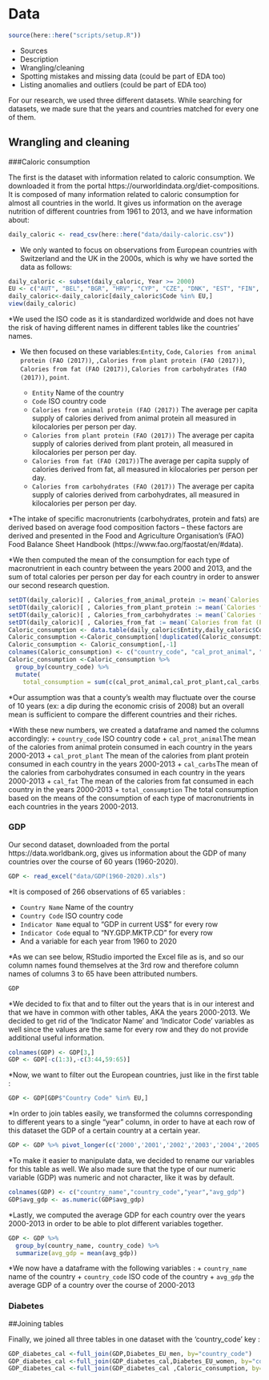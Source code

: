 # Data

```r
source(here::here("scripts/setup.R"))
```

* Sources
* Description
* Wrangling/cleaning
* Spotting mistakes and missing data (could be part of EDA too)
* Listing anomalies and outliers (could be part of EDA too)

For our research, we used three different datasets. While searching for datasets, we made sure that the years and countries matched for every one of them.

## Wrangling and cleaning

###Caloric consumption


The first is the dataset with information related to caloric consumption. We downloaded it from the portal https://ourworldindata.org/diet-compositions. It is composed of many information related to caloric consumption for almost all countries in the world. It gives us information on the average nutrition of different countries from 1961 to 2013, and we have information about: 

```r
daily_caloric <- read_csv(here::here("data/daily-caloric.csv"))
```

* We only wanted to focus on observations from European countries with Switzerland and the UK in the 2000s, which is why we have sorted the data as follows:

```r
daily_caloric <- subset(daily_caloric, Year >= 2000)
EU <- c("AUT", "BEL", "BGR", "HRV", "CYP", "CZE", "DNK", "EST", "FIN", "FRA", "DEU", "GRC", "HUN", "IRL", "ITA", "LVA", "LTU", "LUX", "MLT", "NLD", "POL", "PRT", "ROU", "SVK", "SVN", "ESP", "SWE", "GBR", "CHE")
daily_caloric<-daily_caloric[daily_caloric$Code %in% EU,]
view(daily_caloric)
```

*We used the ISO code as it is standardized worldwide and does not have the risk of having different names in different tables like the countries' names.

* We then focused on these variables:`Entity`, `Code`, `Calories from animal protein (FAO (2017))`, `,Calories from plant protein (FAO (2017))`, `Calories from fat (FAO (2017))`, `Calories from carbohydrates (FAO (2017))`, `point`.


  + `Entity` Name of the country 
  + `Code` ISO country code
  + `Calories from animal protein (FAO (2017))` The average per capita supply of calories derived from animal protein    all measured in kilocalories per person per day.
  + `Calories from plant protein (FAO (2017))` The average per capita supply of calories derived from plant protein,     all measured in kilocalories per person per day.
  + `Calories from fat (FAO (2017))`The average per capita supply of calories derived from fat, all measured in          kilocalories per person per day.
  + `Calories from carbohydrates (FAO (2017))` The average per capita supply of calories derived from carbohydrates,     all measured in kilocalories per person per day.  
  
*The intake of specific macronutrients (carbohydrates, protein and fats) are derived based on average food composition factors – these factors are derived and presented in the Food and Agriculture Organisation’s (FAO) Food Balance Sheet Handbook (https://www.fao.org/faostat/en/#data).

*We then computed the mean of the consumption for each type of macronutrient in each country between the years 2000 and 2013, and the sum of total calories per person per day for each country in order to answer our second research question.

```r
setDT(daily_caloric)[ , Calories_from_animal_protein := mean(`Calories from animal protein (FAO (2017))`), by = "Entity"]
setDT(daily_caloric)[ , Calories_from_plant_protein := mean(`Calories from plant protein (FAO (2017))`), by = "Entity"]
setDT(daily_caloric)[ , Calories_from_carbohydrates := mean(`Calories from carbohydrates (FAO (2017))`), by = "Entity"]
setDT(daily_caloric)[ , Calories_from_fat := mean(`Calories from fat (FAO (2017))`), by = "Entity"]
Caloric_consumption <- data.table(daily_caloric$Entity,daily_caloric$Code,daily_caloric$Calories_from_animal_protein, daily_caloric$Calories_from_plant_protein,daily_caloric$Calories_from_carbohydrates,daily_caloric$Calories_from_fat)
Caloric_consumption <-Caloric_consumption[!duplicated(Caloric_consumption)]
Caloric_consumption <- Caloric_consumption[,-1] 
colnames(Caloric_consumption) <- c("country_code", "cal_prot_animal", "cal_prot_plant", "cal_carbs","cal_fat")
Caloric_consumption <-Caloric_consumption %>%
  group_by(country_code) %>%
  mutate(
    total_consumption = sum(c(cal_prot_animal,cal_prot_plant,cal_carbs,cal_fat)))
```

*Our assumption was that a county's wealth may fluctuate over the course of 10 years (ex: a dip during the economic crisis of 2008) but an overall mean is sufficient to compare the different countries and their riches.

*With these new numbers, we created a dataframe and named the columns accordingly:
  + `country_code` ISO country code
  + `cal_prot_animal`The mean of the calories from animal protein consumed in each country in the years 2000-2013
  + `cal_prot_plant` The mean of the calories from plant protein consumed in each country in the years 2000-2013
  + `cal_carbs`The mean of the calories from carbohydrates consumed in each country in the years 2000-2013
  + `cal_fat` The mean of the calories from fat consumed in each country in the years 2000-2013
  + `total_consumption` The total consumption based on the means of the consumption of each type of macronutrients in    each countries in the years 2000-2013.
  


### GDP


Our second dataset, downloaded from the portal https://data.worldbank.org, gives us information about the GDP of many countries over the course of 60 years (1960-2020).

```r
GDP <- read_excel("data/GDP(1960-2020).xls")
```

*It is composed of 266 observations of 65 variables :

+ `Country Name` Name of the country
+ `Country Code` ISO country code
+ `Indicator Name` equal to "GDP in current US$" for every row
+ `Indicator Code` equal to "NY.GDP.MKTP.CD" for every row
+ And a variable for each year from 1960 to 2020

*As we can see below, RStudio imported the Excel file as is, and so our column names found themselves at the 3rd row and therefore column names of columns 3 to 65 have been attributed numbers.

```r
GDP
```

*We decided to fix that and to filter out the years that is in our interest and that we have in common with other tables, AKA the years 2000-2013. We decided to get rid of the 'Indicator Name' and 'Indicator Code' variables as well since the values are the same for every row and they do not provide additional useful information.

```r
colnames(GDP) <- GDP[3,]
GDP <- GDP[-c(1:3),-c(3:44,59:65)]
```

*Now, we want to filter out the European countries, just like in the first table :

```r
GDP <- GDP[GDP$"Country Code" %in% EU,]
```

*In order to join tables easily, we transformed the columns corresponding to different years to a single “year” column, in order to have at each row of this dataset the GDP of a certain country at a certain year.

```r
GDP <- GDP %>% pivot_longer(c('2000','2001','2002','2003','2004','2005','2006','2007','2008','2009','2010','2011','2012','2013'),names_to = "Year",values_to = "Gross Domestic Product")
```

*To make it easier to manipulate data, we decided to rename our variables for this table as well. We also made sure that the type of our numeric variable (GDP) was numeric and not character, like it was by default.

```r
colnames(GDP) <- c("country_name","country_code","year","avg_gdp")
GDP$avg_gdp <- as.numeric(GDP$avg_gdp)
```

*Lastly, we computed the average GDP for each country over the years 2000-2013 in order to be able to plot different variables together.

```r
GDP <- GDP %>% 
  group_by(country_name, country_code) %>% 
  summarize(avg_gdp = mean(avg_gdp))
```

*We now have a dataframe with the following variables :
+ `country_name` name of the country
+ `country_code` ISO code of the country
+ `avg_gdp` the average GDP of a country over the course of 2000-2013

### Diabetes



##Joining tables

Finally, we joined all three tables in one dataset with the 'country_code' key :

```r
GDP_diabetes_cal <-full_join(GDP,Diabetes_EU_men, by="country_code")
GDP_diabetes_cal <-full_join(GDP_diabetes_cal,Diabetes_EU_women, by="country_code")
GDP_diabetes_cal <-full_join(GDP_diabetes_cal ,Caloric_consumption, by="country_code")
```

